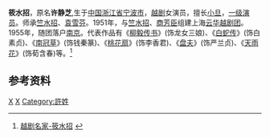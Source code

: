 '''筱水招'''{{BD|1933年||1994年||catIdx=X筱}}，原名'''许静芝''',生于[[中国|中国]][[浙江省|浙江省]][[宁波市|宁波市]]，[[越剧|越剧]]女演员，擅长[[小旦|小旦]]，[[一级演员|一级演员]]。师承[[竺水招|竺水招]]、[[袁雪芬|袁雪芬]]。1951年，与[[竺水招|竺水招]]、[[商芳臣|商芳臣]]组建上海[[云华越剧团|云华越剧团]]。1955年，随团落户[[南京|南京]]。代表作品有《[[柳毅传书_(越剧)|柳毅传书]]》(饰龙女三娘)、《[[白蛇传_(越剧)|白蛇传]]》(饰白素贞)、《[[南冠草|南冠草]]》(饰钱秦篆)、《[[桃花扇_(越剧)|桃花扇]]》(饰李香君)、《[[盘夫|盘夫]]》(饰严兰贞)、《[[天雨花|天雨花]]》(饰荀含春)等。<ref>[http://yj100.zjcnt.com/Article/2006-03-20/367.shtml 越剧名家-筱水招] {{webarchive|url=https://web.archive.org/web/20160304100427/http://yj100.zjcnt.com/Article/2006-03-20/367.shtml |date=2016-03-04 }}</ref>

== 参考资料 ==
<references/>

[[Category:宁波人|X]]
[[Category:越剧演员|X]]
[[Category:許姓|Category:許姓]]